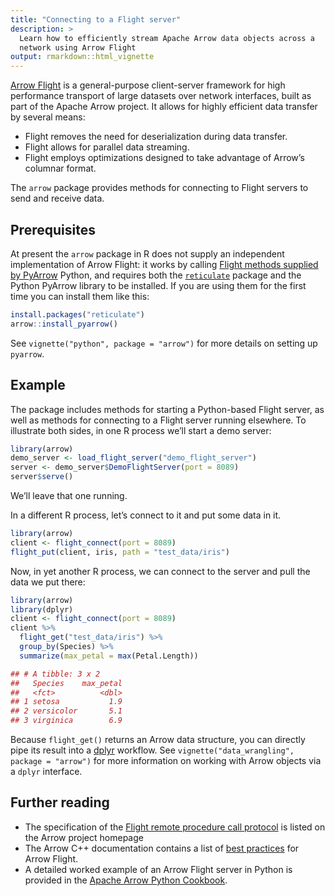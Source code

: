 ```yaml
---
title: "Connecting to a Flight server"
description: >
  Learn how to efficiently stream Apache Arrow data objects across a 
  network using Arrow Flight 
output: rmarkdown::html_vignette
---
```


[Arrow Flight](https://arrow.apache.org/blog/2019/10/13/introducing-arrow-flight/) is a general-purpose client-server framework for high performance transport of large datasets over network interfaces, built as part of the Apache Arrow project. It allows for highly efficient data transfer by several means:

* Flight removes the need for deserialization during data transfer.
* Flight allows for parallel data streaming.
* Flight employs optimizations designed to take advantage of Arrow's columnar format.

The `arrow` package provides methods for connecting to Flight servers to send and receive data.

## Prerequisites

At present the `arrow` package in R does not supply an independent implementation of Arrow Flight: it works by calling [Flight methods supplied by PyArrow](https://arrow.apache.org/docs/python/api/flight.html) Python, and requires both the [`reticulate`](https://rstudio.github.io/reticulate/) package and the Python PyArrow library to be installed. If you are using them for the first time you can install them like this:

```r
install.packages("reticulate")
arrow::install_pyarrow()
```

See `vignette("python", package = "arrow")` for more details on setting up `pyarrow`.

## Example

The package includes methods for starting a Python-based Flight server, as well
as methods for connecting to a Flight server running elsewhere. To illustrate both sides, in one R process we'll start a demo server:

```r
library(arrow)
demo_server <- load_flight_server("demo_flight_server")
server <- demo_server$DemoFlightServer(port = 8089)
server$serve()
```

We'll leave that one running.

In a different R process, let's connect to it and put some data in it.

```r
library(arrow)
client <- flight_connect(port = 8089)
flight_put(client, iris, path = "test_data/iris")
```

Now, in yet another R process, we can connect to the server and pull the data we
put there:

```r
library(arrow)
library(dplyr)
client <- flight_connect(port = 8089)
client %>%
  flight_get("test_data/iris") %>%
  group_by(Species) %>%
  summarize(max_petal = max(Petal.Length))

## # A tibble: 3 x 2
##   Species    max_petal
##   <fct>          <dbl>
## 1 setosa           1.9
## 2 versicolor       5.1
## 3 virginica        6.9
```

Because `flight_get()` returns an Arrow data structure, you can directly pipe
its result into a [dplyr](https://dplyr.tidyverse.org/) workflow.
See `vignette("data_wrangling", package = "arrow")` for more information on working with Arrow objects via a `dplyr` interface.

## Further reading

- The specification of the [Flight remote procedure call protocol](https://arrow.apache.org/docs/format/Flight.html) is listed on the Arrow project homepage
- The Arrow C++ documentation contains a list of [best practices](https://arrow.apache.org/docs/cpp/flight.html#best-practices) for Arrow Flight.
- A detailed worked example of an Arrow Flight server in Python is provided in the [Apache Arrow Python Cookbook](https://arrow.apache.org/cookbook/py/flight.html).



